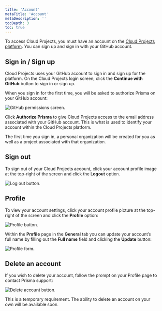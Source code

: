 ```yaml
---
title: 'Account'
metaTitle: 'Account'
metaDescription: ''
tocDepth: 3
toc: true
---
```


<TopBlock>

To access Cloud Projects, you must have an account on the [Cloud Projects platform](https://cloudprojects.prisma.io/). You can sign up and sign in with your GitHub account.

</TopBlock>

## Sign in / Sign up

Cloud Projects uses your GitHub account to sign in and sign up for the platform. On the Cloud Projects login screen, click the **Continue with GitHub** button to sign in or sign up.

When you sign in for the first time, you will be asked to authorize Prisma on your GitHub account:

<img
  src="../../../doc-images/data-platform/platform/github-permission.png"
  alt="GitHub permissions screen."
/>

Click **Authorize Prisma** to give Cloud Projects access to the email address associated with your GitHub account. This is what is used to identify your account within the Cloud Projects platform.

<Admonition type="info">
  The first time you sign in, a personal organization will be created for you as
  well as a project associated with that organization.
</Admonition>

## Sign out

To sign out of your Cloud Projects account, click your account profile image at the top-right of the screen and click the **Logout** option.

<img
  src="../../../doc-images/data-platform/platform/logout.png"
  alt="Log out button."
/>

## Profile

To view your account settings, click your account profile picture at the top-right of the screen and click the **Profile** option:

<img
  src="../../../doc-images/data-platform/platform/profile-button.png"
  alt="Profile button."
/>

Within the **Profile** page in the **General** tab you can update your account’s full name by filling out the **Full name** field and clicking the **Update** button:

<img
  src="../../../doc-images/data-platform/platform/profile-form.png"
  alt="Profile form."
/>

## Delete an account

If you wish to delete your account, follow the prompt on your Profile page to contact Prisma support:

<img
  src="../../../doc-images/data-platform/platform/delete-account.png"
  alt="Delete account button."
/>

<Admonition type="info">
  This is a temporary requirement. The ability to delete an account on your own
  will be available soon.
</Admonition>
